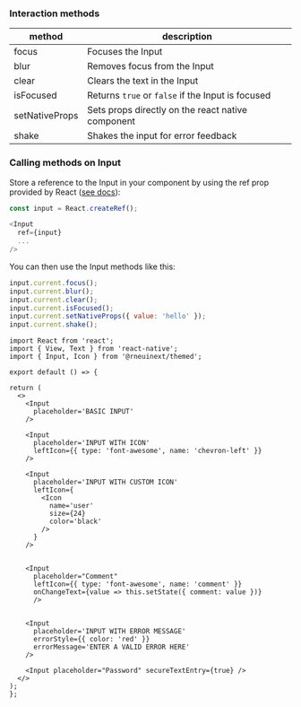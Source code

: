 <!-- Documentation of the interaction methods of Input as it is not commented in the component itself. -->

### Interaction methods

| method         | description                                       |
| -------------- | ------------------------------------------------- |
| focus          | Focuses the Input                                 |
| blur           | Removes focus from the Input                      |
| clear          | Clears the text in the Input                      |
| isFocused      | Returns `true` or `false` if the Input is focused |
| setNativeProps | Sets props directly on the react native component |
| shake          | Shakes the input for error feedback               |

### Calling methods on Input

Store a reference to the Input in your component by using the ref prop
provided by React
([see docs](https://reactjs.org/docs/refs-and-the-dom.html)):

```js
const input = React.createRef();

<Input
  ref={input}
  ...
/>
```

You can then use the Input methods like this:

```js
input.current.focus();
input.current.blur();
input.current.clear();
input.current.isFocused();
input.current.setNativeProps({ value: 'hello' });
input.current.shake();
```

```SnackPlayer name=RNE Input
import React from 'react';
import { View, Text } from 'react-native';
import { Input, Icon } from '@rneuinext/themed';

export default () => {

return (
  <>
    <Input
      placeholder='BASIC INPUT'
    />

    <Input
      placeholder='INPUT WITH ICON'
      leftIcon={{ type: 'font-awesome', name: 'chevron-left' }}
    />

    <Input
      placeholder='INPUT WITH CUSTOM ICON'
      leftIcon={
        <Icon
          name='user'
          size={24}
          color='black'
        />
      }
    />


    <Input
      placeholder="Comment"
      leftIcon={{ type: 'font-awesome', name: 'comment' }}
      onChangeText={value => this.setState({ comment: value })}
      />


    <Input
      placeholder='INPUT WITH ERROR MESSAGE'
      errorStyle={{ color: 'red' }}
      errorMessage='ENTER A VALID ERROR HERE'
    />

    <Input placeholder="Password" secureTextEntry={true} />
  </>
);
};
```
